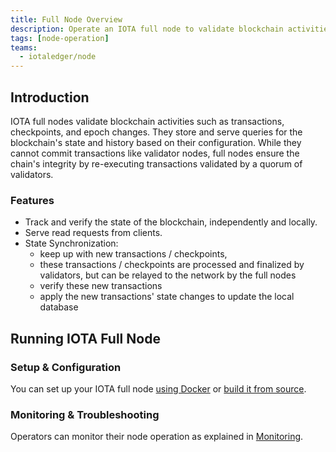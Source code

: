 ```yaml
---
title: Full Node Overview
description: Operate an IOTA full node to validate blockchain activities, like transactions, checkpoints, and epoch changes.
tags: [node-operation]
teams:
  - iotaledger/node
---
```


<WarningAdvanced />

## Introduction

IOTA full nodes validate blockchain activities such as transactions, checkpoints, and epoch changes. They store and serve queries for the blockchain's state and history based on their configuration. While they cannot commit transactions like validator nodes, full nodes ensure the chain's integrity by re-executing transactions validated by a quorum of validators.

### Features

- Track and verify the state of the blockchain, independently and locally.
- Serve read requests from clients.
- State Synchronization:
  - keep up with new transactions / checkpoints,
  - these transactions / checkpoints are processed and finalized by validators, but can be relayed to the network by the full nodes
  - verify these new transactions
  - apply the new transactions' state changes to update the local database

## Running IOTA Full Node

### Setup & Configuration

You can set up your IOTA full node [using Docker](docker.mdx) or [build it from source](source.mdx).

### Monitoring & Troubleshooting

Operators can monitor their node operation as explained in [Monitoring](./monitoring.mdx).

<Quiz questions={questions} />